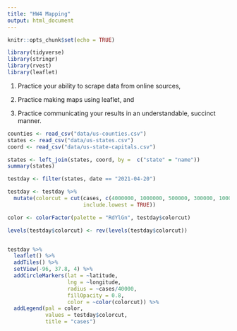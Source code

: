 ---
title: "HW4 Mapping"
output: html_document
---

```{r setup, include=FALSE}
knitr::opts_chunk$set(echo = TRUE)

library(tidyverse)
library(stringr)
library(rvest)
library(leaflet)
```

1) Practice your ability to scrape data from online sources,

2) Practice making maps using leaflet, and

3) Practice communicating your results in an understandable, succinct manner.

```{r}
counties <- read_csv("data/us-counties.csv")
states <- read_csv("data/us-states.csv")
coord <- read_csv("data/us-state-capitals.csv")

states <- left_join(states, coord, by =  c("state" = "name"))
summary(states)

testday <- filter(states, date == "2021-04-20")

testday <- testday %>% 
  mutate(colorcut = cut(cases, c(4000000, 1000000, 500000, 300000, 100000, 50000, 0), 
                        include.lowest = TRUE))

color <- colorFactor(palette = "RdYlGn", testday$colorcut)

levels(testday$colorcut) <- rev(levels(testday$colorcut))


testday %>%
  leaflet() %>%
  addTiles() %>%
  setView(-96, 37.8, 4) %>%
  addCircleMarkers(lat = ~latitude,
                   lng = ~longitude,
                   radius = ~cases/40000,
                   fillOpacity = 0.8,
                   color = ~color(colorcut)) %>%
  addLegend(pal = color, 
            values = testday$colorcut, 
            title = "cases")
  


```

